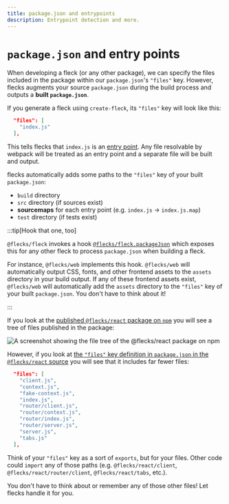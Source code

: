 ```yaml
---
title: package.json and entrypoints
description: Entrypoint detection and more.
---
```


# `package.json` and entry points

When developing a fleck (or any other package), we can specify the files included in the package
within our `package.json`'s `"files"` key. However, flecks augments your source `package.json`
during the build process and outputs a **built `package.json`**.

If you generate a fleck using `create-fleck`, its `"files"` key will look like this:

```json
  "files": [
    "index.js"
  ],
```

This tells flecks that `index.js` is an
[entry point](https://webpack.js.org/concepts/entry-points/). Any file resolvable by webpack will
be treated as an entry point and a separate file will be built and output.

flecks automatically adds some paths to the `"files"` key of your built `package.json`:

- `build` directory
- `src` directory (if sources exist)
- **sourcemaps** for each entry point (e.g. `index.js` -> `index.js.map`)
- `test` directory (if tests exist)

:::tip[Hook that one, too]

`@flecks/fleck` invokes a hook
[`@flecks/fleck.packageJson`](./flecks/hooks#flecksfleckpackagejson) which exposes this for any
other fleck to process `package.json` when building a fleck.

For instance, `@flecks/web` implements this hook. `@flecks/web` will automatically output
CSS, fonts, and other frontend assets to the `assets` directory in your build output. If any of
these frontend assets exist, `@flecks/web` will automatically add the `assets` directory to the
`"files"` key of your built `package.json`. You don't have to think about it!

:::

If you look at the
[published `@flecks/react` package on `npm`](https://www.npmjs.com/package/@flecks/react?activeTab=code)
you will see a tree of files published in the package:

![A screenshot showing the file tree of the `@flecks/react` package on `npm`](./flecks-react-npm.png)

However, if you look at
[the `"files"` key definition in `package.json` in the `@flecks/react` source](https://github.com/cha0s/flecks/blob/master/packages/react/package.json#L22)
you will see that it includes far fewer files:

```json
  "files": [
    "client.js",
    "context.js",
    "fake-context.js",
    "index.js",
    "router/client.js",
    "router/context.js",
    "router/index.js",
    "router/server.js",
    "server.js",
    "tabs.js"
  ],
```

Think of your `"files"` key as a sort of `exports`, but for your files. Other code could `import`
any of those paths (e.g. `@flecks/react/client`, `@flecks/react/router/client`,
`@flecks/react/tabs`, etc.).

You don't have to think about or remember any of those other files! Let flecks handle it for you.

